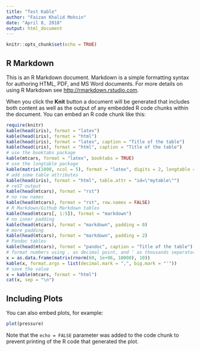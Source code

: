 ---
title: "Test Kable"
author: "Faizan Khalid Mohsin"
date: "April 8, 2018"
output: html_document
---

```{r setup, include=FALSE}
knitr::opts_chunk$set(echo = TRUE)
```

## R Markdown

This is an R Markdown document. Markdown is a simple formatting syntax for authoring HTML, PDF, and MS Word documents. For more details on using R Markdown see <http://rmarkdown.rstudio.com>.

When you click the **Knit** button a document will be generated that includes both content as well as the output of any embedded R code chunks within the document. You can embed an R code chunk like this:

```{r cars}
require(knitr)
kable(head(iris), format = "latex")
kable(head(iris), format = "html")
kable(head(iris), format = "latex", caption = "Title of the table")
kable(head(iris), format = "html", caption = "Title of the table")
# use the booktabs package
kable(mtcars, format = "latex", booktabs = TRUE)
# use the longtable package
kable(matrix(1000, ncol = 5), format = "latex", digits = 2, longtable = TRUE)
# add some table attributes
kable(head(iris), format = "html", table.attr = "id=\"mytable\"")
# reST output
kable(head(mtcars), format = "rst")
# no row names
kable(head(mtcars), format = "rst", row.names = FALSE)
# R Markdown/Github Markdown tables
kable(head(mtcars[, 1:5]), format = "markdown")
# no inner padding
kable(head(mtcars), format = "markdown", padding = 0)
# more padding
kable(head(mtcars), format = "markdown", padding = 2)
# Pandoc tables
kable(head(mtcars), format = "pandoc", caption = "Title of the table")
# format numbers using , as decimal point, and ' as thousands separator
x = as.data.frame(matrix(rnorm(60, 1e+06, 10000), 10))
kable(x, format.args = list(decimal.mark = ",", big.mark = "'"))
# save the value
x = kable(mtcars, format = "html")
cat(x, sep = "\n")


```

## Including Plots

You can also embed plots, for example:

```{r pressure, echo=FALSE}
plot(pressure)
```

Note that the `echo = FALSE` parameter was added to the code chunk to prevent printing of the R code that generated the plot.

